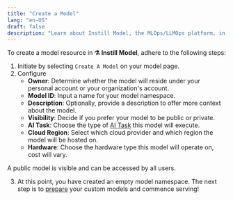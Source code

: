 ```yaml
---
title: "Create a Model"
lang: "en-US"
draft: false
description: "Learn about Instill Model, the MLOps/LLMOps platform, in the project Instill Core: https://github.com/instill-ai/instill-core"
---
```


To create a model resource in **⚗️ Instill Model**, adhere to the following steps:

1. Initiate by selecting `Create A Model` on your model page.
2. Configure
   - **Owner**: Determine whether the model will reside under your personal account or
     your organization's account.
   - **Model ID**: Input a name for your model namespace.
   - **Description**: Optionally, provide a description to offer more context about
     the model.
   - **Visibility**: Decide if you prefer your model to be public or private.
   - **AI Task**: Choose the type of [AI Task](ai-task) this model will
     execute.
   - **Cloud Region**: Select which cloud provider and which region the model
     will be hosted on.
   - **Hardware**: Choose the hardware type this model will operate on,
     cost will vary.

<InfoBlock type="warning" title="warning">
  A public model is visible and can be accessed by all users.
</InfoBlock>

3. At this point, you have created an empty model namespace. The next step is to
   [prepare](prepare) your custom models and commence serving!
